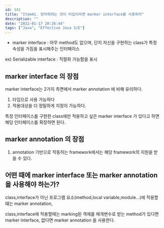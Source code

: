 ```yaml
---
id: 141
title: "Item41. 정의하려는 것이 타입이라면 marker interface를 사용하라"
description: ""
date: "2022-01-17 20:26:44"
tags: ["Java", "Effective Java 3/E"]
---
```

- marker interface : 아무 method도 없으며, 단지 자신을 구현하는 class가 특정 속성을 가짐을 표시해주는 인터페이스

ex) Serializable interface : 직렬화 가능함을 표시

## marker interface 의 장점
marker interface는 2가지 측면에서 marker annotation 에 비해 유리하다.
1. 타입으로 사용 가능하다
2. 적용대상을 더 정밀하게 지정이 가능하다.

특정 인터페이스를 구현한 class에만 적용하고 싶은 marker interface 가 있다고 하면 해당 인터페이스를 확장하면 된다.



## marker annotation 의 장점

1. annotation 기반으로 작동하는  framework에서는 해당 framework의 지원을 받을 수 있다.

## 어떤 때에 marker interface 또는 marker annotation을 사용해야 하는가?

class,interface가 아닌 프로그램 요소(method,local variable,module...)에 적용할떄는 marker annotation,

class,interface에 적용할때는 marking된 객체를 매개변수로 받는 method가 있다면 marker interface, 없다면 marker annotation 을 사용한다.
